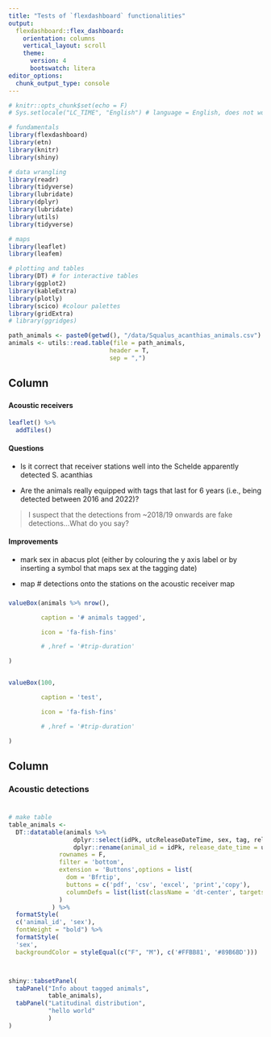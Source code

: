 ---
title: "Tests of `flexdashboard` functionalities"
output:
  flexdashboard::flex_dashboard:
    orientation: columns
    vertical_layout: scroll
    theme: 
      version: 4
      bootswatch: litera
editor_options: 
  chunk_output_type: console
---

```{r setup, include=FALSE, echo = F}

# knitr::opts_chunk$set(echo = F)
# Sys.setlocale("LC_TIME", "English") # language = English, does not work right now

# fundamentals
library(flexdashboard)
library(etn)
library(knitr)
library(shiny)

# data wrangling
library(readr)
library(tidyverse)
library(lubridate)
library(dplyr)
library(lubridate)
library(utils)
library(tidyverse)

# maps
library(leaflet)
library(leafem)

# plotting and tables
library(DT) # for interactive tables
library(ggplot2)
library(kableExtra)
library(plotly)
library(scico) #colour palettes
library(gridExtra)
# library(ggridges)


```


```{r database query, include=FALSE, echo=FALSE}

path_animals <- paste0(getwd(), "/data/Squalus_acanthias_animals.csv")
animals <- utils::read.table(file = path_animals, 
                            header = T,
                            sep = ",")

```



Column {data-width=450}
-------------------------------------

### {data-height=850 .tabset}


#### Acoustic receivers

```{r map}


leaflet() %>%
  addTiles()

```

<!-- > Map with receiver deployments and acoustic detections. -->


#### Questions

* Is it correct that receiver stations well into the Schelde apparently detected S. acanthias

* Are the animals really equipped with tags that last for 6 years (i.e., being detected between 2016 and 2022)?

> I suspect that the detections from ~2018/19 onwards are fake detections...What do you say?


#### Improvements

* mark sex in abacus plot (either by colouring the y axis label or by inserting a symbol that maps sex at the tagging date)

* map # detections onto the stations on the acoustic receiver map


### {data-height=150}
 
```{r valueBoxes}

valueBox(animals %>% nrow(), 

         caption = '# animals tagged', 

         icon = 'fa-fish-fins'

         # ,href = '#trip-duration'

)


valueBox(100, 

         caption = 'test', 

         icon = 'fa-fish-fins'

         # ,href = '#trip-duration'

)
```

 
Column {data-width=650}
-------------------------------------   

    
### Acoustic detections {data-height=600}
    
```{r abacus}


```


### {data-height=400}

```{r table}

# make table
table_animals <- 
  DT::datatable(animals %>% 
                  dplyr::select(idPk, utcReleaseDateTime, sex, tag, releaseLatitude, releaseLongitude) %>%
                  dplyr::rename(animal_id = idPk, release_date_time = utcReleaseDateTime,  release_latitude = releaseLatitude, release_longitude = releaseLongitude), #release_location = tagging_location,
              rownames = F,
              filter = 'bottom',
              extension = 'Buttons',options = list(
                dom = 'Bfrtip',
                buttons = c('pdf', 'csv', 'excel', 'print','copy'),
                columnDefs = list(list(className = 'dt-center', targets = '_all'))
              )
            ) %>%
  formatStyle(
  c('animal_id', 'sex'),
  fontWeight = "bold") %>%
  formatStyle(
  'sex',
  backgroundColor = styleEqual(c("F", "M"), c('#FFBB81', '#89B6BD')))



shiny::tabsetPanel(
  tabPanel("Info about tagged animals",
           table_animals),
  tabPanel("Latitudinal distribution",
           "hello world"
           )
)


```





